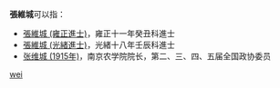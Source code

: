 '''張維城'''可以指：
* [[張維城_(雍正進士)|張維城 (雍正進士)]]，雍正十一年癸丑科進士
* [[張維城_(光緒進士)|張維城 (光緒進士)]]，光緒十八年壬辰科進士
* [[张维城_(1915年)|张维城 (1915年)]]，南京农学院院长，第二、三、四、五届全国政协委员

{{disambig}}

[[Category:三字张姓人名消歧义|wei]]